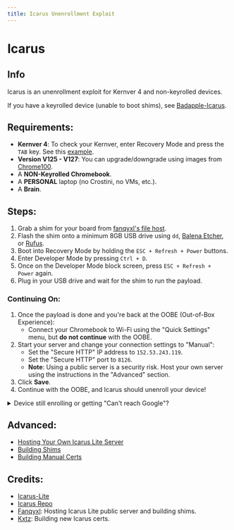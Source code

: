 ```yaml
---
title: Icarus Unenrollment Exploit
---
```


# Icarus

## Info
Icarus is an unenrollment exploit for Kernver 4 and non-keyrolled devices.

If you have a keyrolled device (unable to boot shims), see [Badapple-Icarus](https://docs.titaniumnetwork.org/kajigs/badapple-Icarus).

## Requirements:
- **Kernver 4**: To check your Kernver, enter Recovery Mode and press the `TAB` key. See this [example](https://cdn.fanqyxl.net/demo.png).
- **Version V125 - V127**: You can upgrade/downgrade using images from [Chrome100](https://chrome100.dev).
- A **NON-Keyrolled Chromebook**.
- A **PERSONAL** laptop (no Crostini, no VMs, etc.).
- A **Brain**.

## Steps:

1. Grab a shim for your board from [fanqyxl's file host](https://dl.fanqyxl.net/ChromeOS/Prebuilts/Icarus/).
2. Flash the shim onto a minimum 8GB USB drive using `dd`, [Balena Etcher](https://www.balena.io/etcher/), or [Rufus](https://rufus.ie/).
3. Boot into Recovery Mode by holding the `ESC + Refresh + Power` buttons.
4. Enter Developer Mode by pressing `Ctrl + D`.
5. Once on the Developer Mode block screen, press `ESC + Refresh + Power` again.
6. Plug in your USB drive and wait for the shim to run the payload.

### Continuing On:

1. Once the payload is done and you're back at the OOBE (Out-of-Box Experience):
   - Connect your Chromebook to Wi-Fi using the "Quick Settings" menu, but **do not continue** with the OOBE.
2. Start your server and change your connection settings to "Manual":
   - Set the "Secure HTTP" IP address to `152.53.243.119`.
   - Set the "Secure HTTP" port to `8126`.
   - **Note**: Using a public server is a security risk. Host your own server using the instructions in the "Advanced" section.
3. Click **Save**.
4. Continue with the OOBE, and Icarus should unenroll your device!

<details>
<summary>Device still enrolling or getting "Can't reach Google"?</summary>

- Ensure that Icarus Lite is receiving and handling the ChromeOS device's requests. Check the terminal or window where Icarus Lite is running for any output beyond "Icarus LITE is running on...". If no additional output is present:
  - Re-run the Icarus shim and ensure the target ChromeOS device and the device hosting the proxy are on the **same Wi-Fi network**.
  - Ensure the shim used on the target ChromeOS device was built with the same CA (Certificate Authority) used to generate the SSL certificates.
  - If you're using a prebuilt shim and don't know what CA was used, consider building your own shim and SSL certificates if nothing else works.
  - Note: Being above ChromeOS v130 or below ChromeOS v125 will cause the target ChromeOS device to reject the connection to the MiniServer, resulting in the "Can't reach Google" screen.

</details>

## Advanced:

- [Hosting Your Own Icarus Lite Server](https://github.com/cosmicdevv/Icarus-Lite)
- [Building Shims](https://github.com/fanqyxl/icarus?tab=readme-ov-file#making-your-own-shims)
- [Building Manual Certs](https://github.com/cosmicdevv/Icarus-Lite?tab=readme-ov-file#ssl-certificates)

## Credits:
- [Icarus-Lite](https://github.com/cosmicdevv/Icarus-Lite)
- [Icarus Repo](https://github.com/fanqyxl/icarus)
- [Fanqyxl](https://fanqyxl.net): Hosting Icarus Lite public server and building shims.
- [Kxtz](https://kxtz.dev): Building new Icarus certs.
